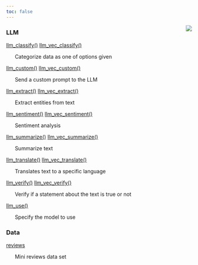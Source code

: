 ```yaml
---
toc: false
---
```

<img src="../site/images/favicon/apple-touch-icon-76x76.png" style="float:right" />



### LLM


[llm_classify()](llm_classify.html) [llm_vec_classify()](llm_classify.html)


&nbsp;&nbsp;&nbsp;&nbsp;&nbsp;&nbsp;Categorize data as one of options given

[llm_custom()](llm_custom.html) [llm_vec_custom()](llm_custom.html)


&nbsp;&nbsp;&nbsp;&nbsp;&nbsp;&nbsp;Send a custom prompt to the LLM

[llm_extract()](llm_extract.html) [llm_vec_extract()](llm_extract.html)


&nbsp;&nbsp;&nbsp;&nbsp;&nbsp;&nbsp;Extract entities from text

[llm_sentiment()](llm_sentiment.html) [llm_vec_sentiment()](llm_sentiment.html)


&nbsp;&nbsp;&nbsp;&nbsp;&nbsp;&nbsp;Sentiment analysis

[llm_summarize()](llm_summarize.html) [llm_vec_summarize()](llm_summarize.html)


&nbsp;&nbsp;&nbsp;&nbsp;&nbsp;&nbsp;Summarize text

[llm_translate()](llm_translate.html) [llm_vec_translate()](llm_translate.html)


&nbsp;&nbsp;&nbsp;&nbsp;&nbsp;&nbsp;Translates text to a specific language

[llm_verify()](llm_verify.html) [llm_vec_verify()](llm_verify.html)


&nbsp;&nbsp;&nbsp;&nbsp;&nbsp;&nbsp;Verify if a statement about the text is true or not

[llm_use()](llm_use.html)


&nbsp;&nbsp;&nbsp;&nbsp;&nbsp;&nbsp;Specify the model to use



### Data


[reviews](reviews.html)


&nbsp;&nbsp;&nbsp;&nbsp;&nbsp;&nbsp;Mini reviews data set

